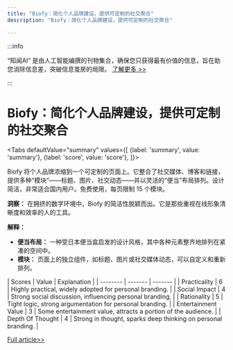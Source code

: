 ```yaml
---
title: "Biofy：简化个人品牌建设，提供可定制的社交聚合"
description: "Biofy：简化个人品牌建设，提供可定制的社交聚合"

---
```



:::info

“知闻AI“ 是由人工智能编撰的刊物集合，确保您只获得最有价值的信息，旨在助您消除信息差，突破信息茧房的局限。  [了解更多 >>](/)

:::

# Biofy：简化个人品牌建设，提供可定制的社交聚合


<Tabs
	defaultValue="summary"
	values={[
	{label: 'summary', value: 'summary'},
	{label: 'score', value: 'score'},
]}>
<TabItem value="summary">


Biofy 将个人品牌浓缩到一个可定制的页面上。它整合了社交媒体、博客和链接，提供多种“模块”——标题、图片、社交动态——并以灵活的“便当”布局排列。设计简洁，非常适合国内用户。免费使用，每页限制 15 个模块。

**洞察：** 在拥挤的数字环境中，Biofy 的简洁性脱颖而出。它是那些重视在线形象清晰度和效率的人的工具。

**解释：**
- **便当布局：** 一种受日本便当盒启发的设计风格，其中各种元素整齐地排列在紧凑的空间中。
- **模块：** 页面上的独立组件，如标题、图片或社交媒体动态，可以自定义和重新排列。
</TabItem>
<TabItem value="score">
	| Scores     | Value   | Explanation |
	| -------- | ------- | ------- |
	| Practicality  | 6    | Highly practical, widely adopted for personal branding.    |
	| Social Impact | 4     | Strong social discussion, influencing personal branding.    |
	| Rationality    | 5    | Tight logic, strong argumentation for personal branding.    |
	| Entertainment Value    | 3    | Some entertainment value, attracts a portion of the audience.    |
	| Depth Of Thought    | 4    | Strong in thought, sparks deep thinking on personal branding.    |
</TabItem>
</Tabs>

[Full article>>](https://biofy.cn/)
